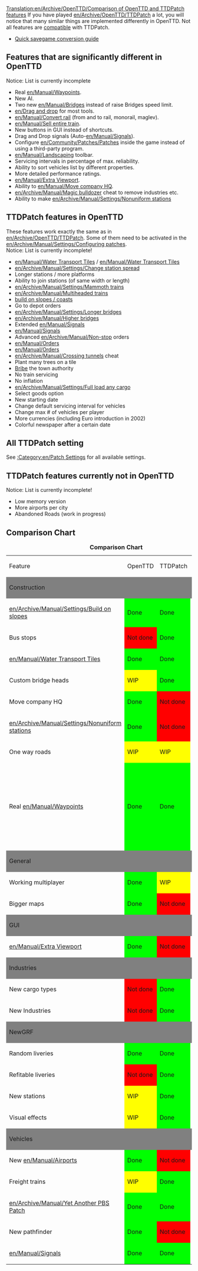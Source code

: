[[Translation:en/Archive/OpenTTD/Comparison of OpenTTD and TTDPatch features]]
If you have played [[en/Archive/OpenTTD/TTDPatch]] a lot, you will notice that many similar things are implemented differently in OpenTTD. Not all features are [[en/Manual/Interoperability|compatible]] with TTDPatch.
*[[en/Manual/Interoperability|Quick savegame conversion guide]]

==Features that are significantly different in OpenTTD==
Notice: List is currently incomplete
*Real [[en/Manual/Waypoints]].
*New AI.
*Two new [[en/Manual/Bridges]] instead of raise Bridges speed limit.
*[[en/Drag and drop]] for most tools.
*[[en/Manual/Convert rail]] (from and to rail, monorail, maglev).
*[[en/Manual/Sell entire train]].
*New buttons in GUI instead of shortcuts.
*Drag and Drop signals (Auto-[[en/Manual/Signals]]).
*Configure [[en/Community/Patches/Patches]] inside the game instead of using a third-party program.
*[[en/Manual/Landscaping]] toolbar.
*Servicing intervals in percentage of max. reliability.
*Ability to sort vehicles list by different properties.
*More detailed performance ratings.
*[[en/Manual/Extra Viewport]].
*Ability to [[en/Manual/Move company HQ]].
*[[en/Archive/Manual/Magic bulldozer]] cheat to remove industries etc.
*Ability to make [[en/Archive/Manual/Settings/Nonuniform stations]]

==TTDPatch features in OpenTTD==
These features work exactly the same as in [[en/Archive/OpenTTD/TTDPatch]]. Some of them need to be activated in the [[en/Archive/Manual/Settings/Configuring patches]].<br/>
Notice: List is currently incomplete!
*[[en/Manual/Water Transport Tiles]] / [[en/Manual/Water Transport Tiles]]
*[[en/Archive/Manual/Settings/Change station spread]]
*Longer stations / more platforms
*Ability to join stations (of same width or length)
*[[en/Archive/Manual/Settings/Mammoth trains]]
*[[en/Archive/Manual/Multiheaded trains]]
*[[en/Archive/Manual/Settings/Build on slopes|build on slopes / coasts]]
*Go to depot orders
*[[en/Archive/Manual/Settings/Longer bridges]]
*[[en/Archive/Manual/Higher bridges]]
*Extended [[en/Manual/Signals]]
*[[en/Manual/Signals]]
*Advanced [[en/Archive/Manual/Non-stop]] orders
*[[en/Manual/Orders]]
*[[en/Manual/Orders]]
*[[en/Archive/Manual/Crossing tunnels]] cheat
*Plant many trees on a tile
*[[en/Archive/Manual/Settings/Bribe authority|Bribe]] the town authority
*No train servicing
*No inflation
*[[en/Archive/Manual/Settings/Full load any cargo]]
*Select goods option
*New starting date
*Change default servicing interval for vehicles
*Change max # of vehicles per player
*More currencies (including Euro introduction in 2002)
*Colorful newspaper after a certain date

==All TTDPatch setting==
See [[:Category:en/Patch Settings]] for all available settings.

==TTDPatch features currently not in OpenTTD==
<warning>Notice: List is currently incomplete!</warning>
*Low memory version
*More airports per city
*Abandoned Roads (work in progress)

== Comparison Chart ==


{|border="1" align="center"
|+'''Comparison Chart'''
|-
| Feature 
| OpenTTD
| TTDPatch
| Notes
|- 
|colspan="4" style="background: gray"| Construction
|-
| [[en/Archive/Manual/Settings/Build on slopes]]
| style="background: lime" | Done
| style="background: lime" | Done
|
|-
| Bus stops
| style="background: red" | Not done
| style="background: lime" | Done
|
|-
| [[en/Manual/Water Transport Tiles]]
| style="background: lime" | Done
| style="background: lime" | Done
| 
|-
| Custom bridge heads
| style="background: yellow" |  WIP
| style="background: lime" |  Done
|
|-
| Move company HQ
| style="background: lime" |  Done
| style="background: red" | Not done
|
|-
| [[en/Archive/Manual/Settings/Nonuniform stations]]
| style="background: lime" | Done
| style="background: red" | Not done
| 
|-
| One way roads
| style="background: yellow" | WIP
| style="background: yellow" | WIP
|
|-
| Real [[en/Manual/Waypoints]]
| style="background: lime" | Done
| style="background: lime" | Done
| TTDPatch allows multi track waypoints. TTDPatch doesn't have a button for building waypoints.
|-
|colspan="4" style="background: gray"| General
|-
| Working multiplayer
| style="background: lime" | Done
| style="background: yellow" | WIP
|
|-
| Bigger maps
| style="background: lime" | Done
| style="background: red" | Not done
|
|- 
|colspan="4" style="background: gray"| GUI
|-
| [[en/Manual/Extra Viewport]]
| style="background: lime" | Done
| style="background: red" | Not done
|
|-
|colspan="4" style="background: gray"| Industries
|-
| New cargo types
| style="background: red" | Not done
| style="background: lime" | Done
|
|-
| New Industries
| style="background: red" | Not done
| style="background: lime" | Done
|
|- 
|colspan="4" style="background: gray"| NewGRF
|- 
| Random liveries
| style="background: lime" | Done
| style="background: lime" | Done
|
|-
| Refitable liveries
| style="background: red" | Not done
| style="background: lime" | Done
|
|-
| New stations
| style="background: yellow" | WIP
| style="background: lime" | Done
|
|-
| Visual effects
| style="background: yellow" | WIP
| style="background: lime" | Done
| 
|-
|colspan="4" style="background: gray"| Vehicles
|-
| New [[en/Manual/Airports]]
| style="background: lime" | Done
| style="background: red" |  Not done
|
|-
| Freight trains
| style="background: yellow" | WIP
| style="background: lime" | Done
|
|-
| [[en/Archive/Manual/Yet Another PBS Patch]]
| style="background: lime" | Done
| style="background: lime" | Done
| 
|-
| New pathfinder
| style="background: lime" | Done
| style="background: red" |  Not done
|
|-
| [[en/Manual/Signals]]
| style="background: lime" | Done
| style="background: lime" | Done
|
|}
